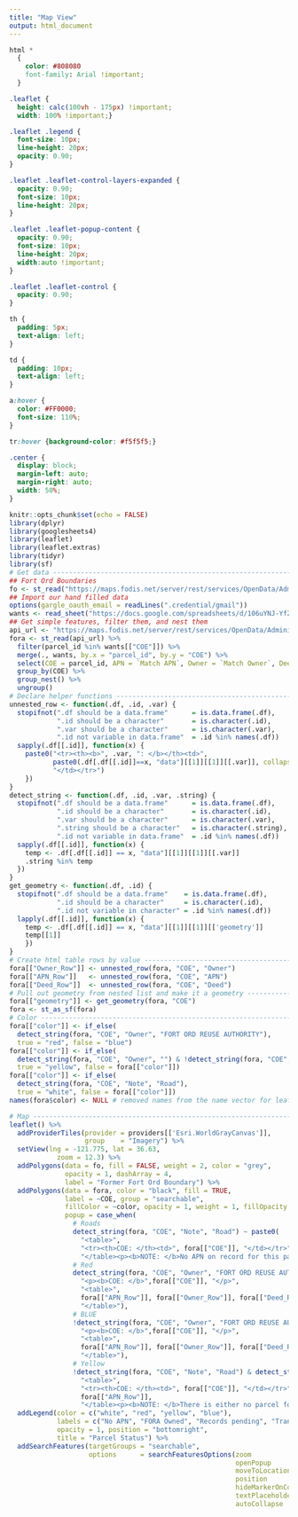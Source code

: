 ```yaml
---
title: "Map View"
output: html_document
---
```


```css
html *
  {
    color: #808080
    font-family: Arial !important;
  }

.leaflet {
  height: calc(100vh - 175px) !important;
  width: 100% !important;}

.leaflet .legend {
  font-size: 10px;
  line-height: 20px;
  opacity: 0.90;
}

.leaflet .leaflet-control-layers-expanded {
  opacity: 0.90;
  font-size: 10px;
  line-height: 20px;
}

.leaflet .leaflet-popup-content {
  opacity: 0.90;
  font-size: 10px;
  line-height: 20px;
  width:auto !important;
}

.leaflet .leaflet-control {
  opacity: 0.90;
}

th {
  padding: 5px;
  text-align: left;
}

td {
  padding: 10px;
  text-align: left;
}

a:hover {
  color: #FF0000;
  font-size: 110%;
}

tr:hover {background-color: #f5f5f5;}

.center {
  display: block;
  margin-left: auto;
  margin-right: auto;
  width: 50%;
}
```

```r
knitr::opts_chunk$set(echo = FALSE)
library(dplyr)
library(googlesheets4)
library(leaflet)
library(leaflet.extras)
library(tidyr)
library(sf)
# Get data ---------------------------------------------------------------------
## Fort Ord Boundaries
fo <- st_read("https://maps.fodis.net/server/rest/services/OpenData/AdministrativeBoundaries/FeatureServer/4/query?where=1%3D1&outFields=*&outSR=4326&f=json")
## Import our hand filled data
options(gargle_oauth_email = readLines(".credential/gmail"))
wants <- read_sheet("https://docs.google.com/spreadsheets/d/106uYNJ-YfZVJtI1ztw2PqKvF8YUzGsyPiHnWec4rV7w/edit#gid=1167995236")
## Get simple features, filter them, and nest them
api_url <- "https://maps.fodis.net/server/rest/services/OpenData/AdministrativeBoundaries/FeatureServer/1/query?where=1%3D1&outFields=*&outSR=4326&f=json"
fora <- st_read(api_url) %>% 
  filter(parcel_id %in% wants[["COE"]]) %>%
  merge(., wants, by.x = "parcel_id", by.y = "COE") %>%
  select(COE = parcel_id, APN = `Match APN`, Owner = `Match Owner`, Deed = `Match Deed`, Note) %>%
  group_by(COE) %>%
  group_nest() %>%
  ungroup()
# Declare helper functions -----------------------------------------------------
unnested_row <- function(.df, .id, .var) {
  stopifnot(".df should be a data.frame"      = is.data.frame(.df),
            ".id should be a character"       = is.character(.id),
            ".var should be a character"      = is.character(.var),
            ".id not variable in data.frame"  = .id %in% names(.df))
  sapply(.df[[.id]], function(x) {
    paste0("<tr><th><b>", .var, ": </b></th><td>",
           paste0(.df[.df[[.id]]==x, "data"][[1]][[1]][[.var]], collapse = "</td><td>"),
           "</td></tr>")
    })
}
detect_string <- function(.df, .id, .var, .string) {
  stopifnot(".df should be a data.frame"      = is.data.frame(.df),
            ".id should be a character"       = is.character(.id),
            ".var should be a character"      = is.character(.var),
            ".string should be a character"   = is.character(.string),
            ".id not variable in data.frame"  = .id %in% names(.df))
  sapply(.df[[.id]], function(x) {
    temp <- .df[.df[[.id]] == x, "data"][[1]][[1]][[.var]]
    .string %in% temp
  })
}
get_geometry <- function(.df, .id) {
  stopifnot(".df should be a data.frame"    = is.data.frame(.df),
            ".id should be a character"     = is.character(.id),
            ".id not variable in character" = .id %in% names(.df))
  lapply(.df[[.id]], function(x) {
    temp <- .df[.df[[.id]] == x, "data"][[1]][[1]][['geometry']]
    temp[[1]]
    })
}
# Create html table rows by value ----------------------------------------------
fora[["Owner_Row"]] <- unnested_row(fora, "COE", "Owner")
fora[["APN_Row"]]   <- unnested_row(fora, "COE", "APN")
fora[["Deed_Row"]]  <- unnested_row(fora, "COE", "Deed")
# Pull out geometry from nested list and make it a geometry --------------------
fora[["geometry"]] <- get_geometry(fora, "COE")
fora <- st_as_sf(fora)
# Color ------------------------------------------------------------------------
fora[["color"]] <- if_else(
  detect_string(fora, "COE", "Owner", "FORT ORD REUSE AUTHORITY"),
  true = "red", false = "blue")
fora[["color"]] <- if_else(
  detect_string(fora, "COE", "Owner", "") & !detect_string(fora, "COE", "Owner", "FORT ORD REUSE AUTHORITY"),
  true = "yellow", false = fora[["color"]])
fora[["color"]] <- if_else(
  detect_string(fora, "COE", "Note", "Road"),
  true = "white", false = fora[["color"]])
names(fora$color) <- NULL # removed names from the name vector for leaflet
```

```r
# Map --------------------------------------------------------------------------
leaflet() %>%
  addProviderTiles(provider = providers[['Esri.WorldGrayCanvas']],
                   group    = "Imagery") %>%
  setView(lng = -121.775, lat = 36.63,
            zoom = 12.3) %>%
  addPolygons(data = fo, fill = FALSE, weight = 2, color = "grey",
              opacity = 1, dashArray = 4, 
              label = "Former Fort Ord Boundary") %>%
  addPolygons(data = fora, color = "black", fill = TRUE,
              label = ~COE, group = "searchable",
              fillColor = ~color, opacity = 1, weight = 1, fillOpacity = 0.5,
              popup = case_when(
                # Roads
                detect_string(fora, "COE", "Note", "Road") ~ paste0(
                  "<table>",
                  "<tr><th>COE: </th><td>", fora[["COE"]], "</td></tr>",
                  "</table><p><b>NOTE: </b>No APN on record for this parcel.</p>"),
                # Red
                detect_string(fora, "COE", "Owner", "FORT ORD REUSE AUTHORITY") ~ paste0(
                  "<p><b>COE: </b>",fora[["COE"]], "</p>",
                  "<table>",
                  fora[["APN_Row"]], fora[["Owner_Row"]], fora[["Deed_Row"]],
                  "</table>"),
                # BLUE
                !detect_string(fora, "COE", "Owner", "FORT ORD REUSE AUTHORITY") & !detect_string(fora, "COE", "Note", "Road") & !detect_string(fora, "COE", "Owner", "")   ~ paste0(
                  "<p><b>COE: </b>",fora[["COE"]], "</p>",
                  "<table>",
                  fora[["APN_Row"]], fora[["Owner_Row"]], fora[["Deed_Row"]],
                  "</table>"),
                # Yellow
                !detect_string(fora, "COE", "Note", "Road") & detect_string(fora, "COE", "Owner", "") ~paste0(
                  "<table>",
                  "<tr><th>COE: </th><td>", fora[["COE"]], "</td></tr>",
                  fora[["APN_Row"]],
                  "</table><p><b>NOTE: </b>There is either no parcel found at this location, or the parcel polygon at this location is temporarily suspended pending modifications in progress by the County Assessor and Parcelquest staff. </p>"))) %>%
  addLegend(color = c("white", "red", "yellow", "blue"),
            labels = c("No APN", "FORA Owned", "Records pending", "Transfer complete"),
            opacity = 1, position = "bottomright",
            title = "Parcel Status") %>%
  addSearchFeatures(targetGroups = "searchable", 
                    options      = searchFeaturesOptions(zoom                 = 15,
                                                         openPopup            = TRUE,
                                                         moveToLocation       = TRUE,
                                                         position             = "topright",
                                                         hideMarkerOnCollapse = TRUE,
                                                         textPlaceholder      = "Search COE...",
                                                         autoCollapse         = TRUE))
```

